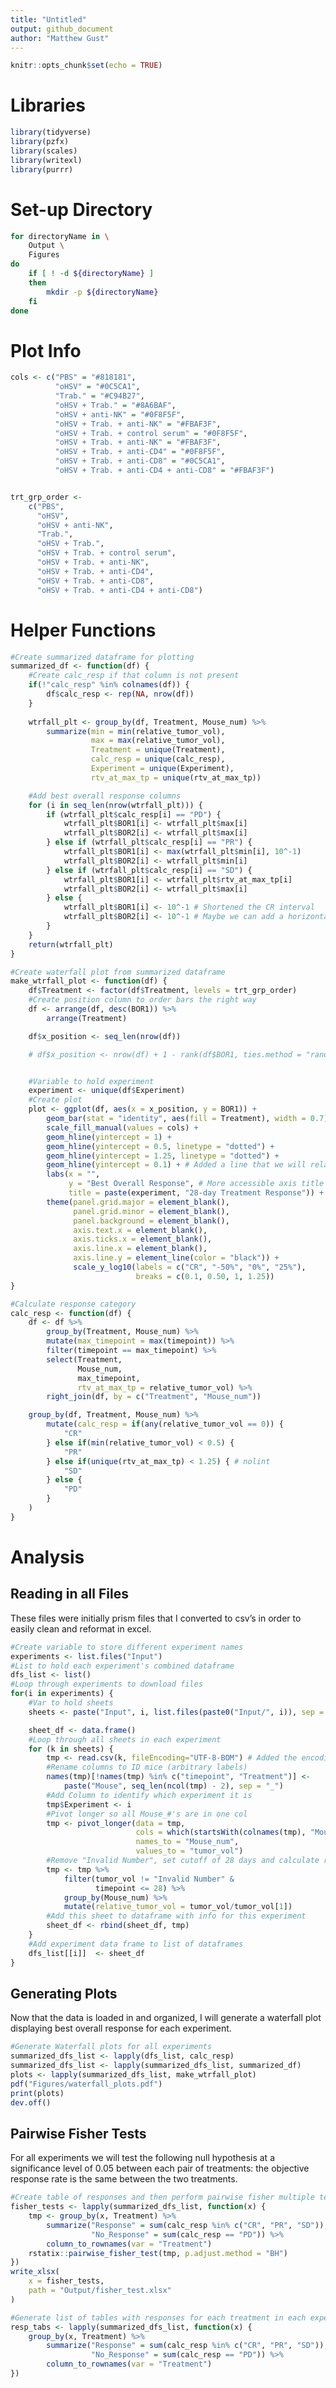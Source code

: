 ```yaml
---
title: "Untitled"
output: github_document
author: "Matthew Gust"
---
```


```r
knitr::opts_chunk$set(echo = TRUE)
```

# Libraries
```r
library(tidyverse)
library(pzfx)
library(scales)
library(writexl)
library(purrr)
```

# Set-up Directory
```bash
for directoryName in \
    Output \
    Figures
do
    if [ ! -d ${directoryName} ]
    then
        mkdir -p ${directoryName}
    fi
done
```

# Plot Info
```r
cols <- c("PBS" = "#818181",
          "oHSV" = "#0C5CA1",
          "Trab." = "#C94B27",
          "oHSV + Trab." = "#8A6BAF",
          "oHSV + anti-NK" = "#0F8F5F",
          "oHSV + Trab. + anti-NK" = "#FBAF3F",
          "oHSV + Trab. + control serum" = "#0F8F5F",
          "oHSV + Trab. + anti-NK" = "#FBAF3F",
          "oHSV + Trab. + anti-CD4" = "#0F8F5F",
          "oHSV + Trab. + anti-CD8" = "#0C5CA1",
          "oHSV + Trab. + anti-CD4 + anti-CD8" = "#FBAF3F")


trt_grp_order <-
    c("PBS",
      "oHSV",
      "oHSV + anti-NK",
      "Trab.",
      "oHSV + Trab.",
      "oHSV + Trab. + control serum",
      "oHSV + Trab. + anti-NK",
      "oHSV + Trab. + anti-CD4",
      "oHSV + Trab. + anti-CD8",
      "oHSV + Trab. + anti-CD4 + anti-CD8")
```

# Helper Functions
```r
#Create summarized dataframe for plotting
summarized_df <- function(df) {
    #Create calc_resp if that column is not present
    if(!"calc_resp" %in% colnames(df)) {
        df$calc_resp <- rep(NA, nrow(df))
    }
    
    wtrfall_plt <- group_by(df, Treatment, Mouse_num) %>%
        summarize(min = min(relative_tumor_vol),
                  max = max(relative_tumor_vol),
                  Treatment = unique(Treatment),
                  calc_resp = unique(calc_resp),
                  Experiment = unique(Experiment),
                  rtv_at_max_tp = unique(rtv_at_max_tp))

    #Add best overall response columns
    for (i in seq_len(nrow(wtrfall_plt))) {
        if (wtrfall_plt$calc_resp[i] == "PD") {
            wtrfall_plt$BOR1[i] <- wtrfall_plt$max[i]
            wtrfall_plt$BOR2[i] <- wtrfall_plt$max[i]
        } else if (wtrfall_plt$calc_resp[i] == "PR") {
            wtrfall_plt$BOR1[i] <- max(wtrfall_plt$min[i], 10^-1)
            wtrfall_plt$BOR2[i] <- wtrfall_plt$min[i]
        } else if (wtrfall_plt$calc_resp[i] == "SD") {
            wtrfall_plt$BOR1[i] <- wtrfall_plt$rtv_at_max_tp[i]
            wtrfall_plt$BOR2[i] <- wtrfall_plt$max[i]
        } else {
            wtrfall_plt$BOR1[i] <- 10^-1 # Shortened the CR interval
            wtrfall_plt$BOR2[i] <- 10^-1 # Maybe we can add a horizontal line with a label "CR"? # nolint
        }
    }
    return(wtrfall_plt)
}

#Create waterfall plot from summarized dataframe
make_wtrfall_plot <- function(df) {
    df$Treatment <- factor(df$Treatment, levels = trt_grp_order)
    #Create position column to order bars the right way
    df <- arrange(df, desc(BOR1)) %>%
        arrange(Treatment)

    df$x_position <- seq_len(nrow(df))

    # df$x_position <- nrow(df) + 1 - rank(df$BOR1, ties.method = "random")


    #Variable to hold experiment
    experiment <- unique(df$Experiment)
    #Create plot
    plot <- ggplot(df, aes(x = x_position, y = BOR1)) +
        geom_bar(stat = "identity", aes(fill = Treatment), width = 0.7) +
        scale_fill_manual(values = cols) +
        geom_hline(yintercept = 1) +
        geom_hline(yintercept = 0.5, linetype = "dotted") +
        geom_hline(yintercept = 1.25, linetype = "dotted") +
        geom_hline(yintercept = 0.1) + # Added a line that we will relabel as "CR" # nolint
        labs(x = "",
             y = "Best Overall Response", # More accessible axis title
             title = paste(experiment, "28-day Treatment Response")) + # Will need to make this variable-driven for different figure # nolint
        theme(panel.grid.major = element_blank(),
              panel.grid.minor = element_blank(),
              panel.background = element_blank(),
              axis.text.x = element_blank(),
              axis.ticks.x = element_blank(),
              axis.line.x = element_blank(),
              axis.line.y = element_line(color = "black")) +
              scale_y_log10(labels = c("CR", "-50%", "0%", "25%"),
                            breaks = c(0.1, 0.50, 1, 1.25))
}

#Calculate response category
calc_resp <- function(df) {
    df <- df %>%
        group_by(Treatment, Mouse_num) %>%
        mutate(max_timepoint = max(timepoint)) %>%
        filter(timepoint == max_timepoint) %>%
        select(Treatment,
               Mouse_num,
               max_timepoint,
               rtv_at_max_tp = relative_tumor_vol) %>%
        right_join(df, by = c("Treatment", "Mouse_num"))

    group_by(df, Treatment, Mouse_num) %>%
        mutate(calc_resp = if(any(relative_tumor_vol == 0)) {
            "CR"
        } else if(min(relative_tumor_vol) < 0.5) {
            "PR"
        } else if(unique(rtv_at_max_tp) < 1.25) { # nolint
            "SD"
        } else {
            "PD"
        }
    )
}
```


# Analysis

## Reading in all Files
These files were initially prism files that I converted to csv's in order to easily clean and reformat in excel.
```r
#Create variable to store different experiment names
experiments <- list.files("Input")
#List to hold each experiment's combined dataframe
dfs_list <- list()
#Loop through experiments to download files
for(i in experiments) {
    #Var to hold sheets
    sheets <- paste("Input", i, list.files(paste0("Input/", i)), sep = "/")

    sheet_df <- data.frame()
    #Loop through all sheets in each experiment
    for (k in sheets) {
        tmp <- read.csv(k, fileEncoding="UTF-8-BOM") # Added the encoding to make it work cross-platform #nolint
        #Rename columns to ID mice (arbitrary labels)
        names(tmp)[!names(tmp) %in% c("timepoint", "Treatment")] <-
            paste("Mouse", seq_len(ncol(tmp) - 2), sep = "_")
        #Add Column to identify which experiment it is
        tmp$Experiment <- i
        #Pivot longer so all Mouse_#'s are in one col
        tmp <- pivot_longer(data = tmp,
                            cols = which(startsWith(colnames(tmp), "Mouse_")),
                            names_to = "Mouse_num",
                            values_to = "tumor_vol")
        #Remove "Invalid Number", set cutoff of 28 days and calculate relative_tumor_vol # nolint
        tmp <- tmp %>%
            filter(tumor_vol != "Invalid Number" &
                   timepoint <= 28) %>%
            group_by(Mouse_num) %>%
            mutate(relative_tumor_vol = tumor_vol/tumor_vol[1])
        #Add this sheet to dataframe with info for this experiment
        sheet_df <- rbind(sheet_df, tmp)
    }
    #Add experiment data frame to list of dataframes
    dfs_list[[i]]  <- sheet_df
}
```

## Generating Plots

Now that the data is loaded in and organized, I will generate a waterfall plot displaying best overall response for each experiment.
```r
#Generate Waterfall plots for all experiments
summarized_dfs_list <- lapply(dfs_list, calc_resp)
summarized_dfs_list <- lapply(summarized_dfs_list, summarized_df)
plots <- lapply(summarized_dfs_list, make_wtrfall_plot)
pdf("Figures/waterfall_plots.pdf")
print(plots)
dev.off()
```

## Pairwise Fisher Tests

For all experiments we will test the following null hypothesis at a significance level of 0.05 between each pair of treatments: the objective response rate is the same between the two treatments.
```r
#Create table of responses and then perform pairwise fisher multiple tests
fisher_tests <- lapply(summarized_dfs_list, function(x) {
    tmp <- group_by(x, Treatment) %>%
        summarize("Response" = sum(calc_resp %in% c("CR", "PR", "SD")),
                  "No_Response" = sum(calc_resp == "PD")) %>%
        column_to_rownames(var = "Treatment")
    rstatix::pairwise_fisher_test(tmp, p.adjust.method = "BH")
})
write_xlsx(
    x = fisher_tests,
    path = "Output/fisher_test.xlsx"
)

#Generate list of tables with responses for each treatment in each experiment
resp_tabs <- lapply(summarized_dfs_list, function(x) {
    group_by(x, Treatment) %>%
        summarize("Response" = sum(calc_resp %in% c("CR", "PR", "SD")),
                  "No_Response" = sum(calc_resp == "PD")) %>%
        column_to_rownames(var = "Treatment")
})
```